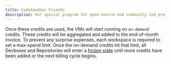 ```yaml
---
title: CodeSandbox Friends
description: Our special program for open-source and community-led projects.
---
```



Once these credits are used, the VMs will start running on `on-demand` credits. These credits will be aggregated and added to the end-of-month invoice.
To prevent any surprise expenses, each workspace is required to set a max-spend limit. Once the on-demand credits hit that limit, all Devboxes and Repositories will enter a [frozen state](#my-devbox-is-frozen-what-does-that-mean) until more credits have been added or the next billing cycle begins.